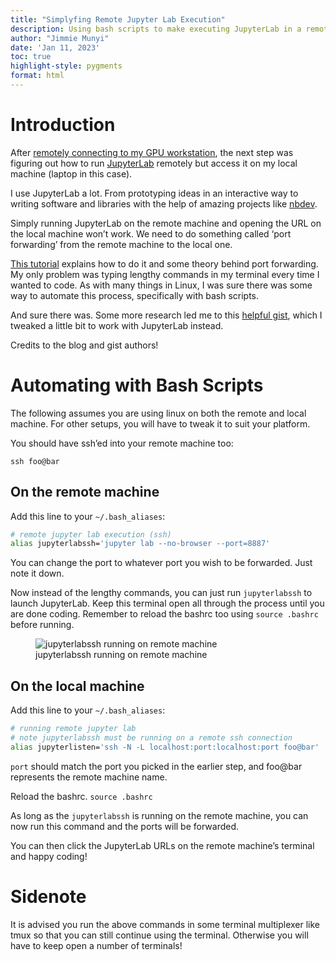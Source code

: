 ```yaml
---
title: "Simplyfing Remote Jupyter Lab Execution"
description: Using bash scripts to make executing JupyterLab in a remote machine a breeze
author: "Jimmie Munyi"
date: 'Jan 11, 2023'
toc: true
highlight-style: pygments
format: html
---
```



# Introduction

After [remotely connecting to my GPU workstation](https://jimmiemunyi.dev/til/tailscale.html), the next step was figuring out how to run [JupyterLab](https://jupyter.org/install) remotely but access it on my local machine (laptop in this case).

I use JupyterLab a lot. From prototyping ideas in an interactive way to writing software and libraries with the help of amazing projects like [nbdev](https://nbdev.fast.ai/).

Simply running JupyterLab on the remote machine and opening the URL on the local machine won’t work. We need to do something called 'port forwarding' from the remote machine to the local one.

[This tutorial](https://towardsdatascience.com/access-remote-code-in-a-breeze-with-jupyterlab-via-ssh-8c6a9ffaaa8c) explains how to do it and some theory behind port forwarding. My only problem was typing lengthy commands in my terminal every time I wanted to code. As with many things in Linux, I was sure there was some way to automate this process, specifically with bash scripts. 

And sure there was. Some more research led me to this [helpful gist](https://gist.github.com/wklchris/6e7fac67d8a22a348f3e6b6c75c0836e), which I tweaked a little bit to work with JupyterLab instead.

Credits to the blog and gist authors!

# Automating with Bash Scripts

The following assumes you are using linux on both the remote and local machine. For other setups, you will have to tweak it to suit your platform.

You should have ssh’ed into your remote machine too:

`ssh foo@bar`

## On the remote machine

Add this line to your `~/.bash_aliases`:

```bash
# remote jupyter lab execution (ssh)
alias jupyterlabssh='jupyter lab --no-browser --port=8887'
```

You can change the port to whatever port you wish to be forwarded. Just note it down.

Now instead of the lengthy commands, you can just run `jupyterlabssh` to launch JupyterLab. Keep this terminal open all through the process until you are done coding. Remember to reload the bashrc too using `source .bashrc` before running.

![jupyterlabssh running on remote machine](jupyterlabssh.png)


## On the local machine

Add this line to your `~/.bash_aliases`:

```bash
# running remote jupyter lab
# note jupyterlabssh must be running on a remote ssh connection
alias jupyterlisten='ssh -N -L localhost:port:localhost:port foo@bar'
```
`port` should match the port you picked in the earlier step, and foo@bar represents the remote machine name.

Reload the bashrc. `source .bashrc`

As long as the `jupyterlabssh` is running on the remote machine, you can now run this command and the ports will be forwarded.

You can then click the JupyterLab URLs on the remote machine’s terminal and happy coding!

# Sidenote

It is advised you run the above commands in some terminal multiplexer like tmux so that you can still continue using the terminal. Otherwise you will have to keep open a number of terminals!
